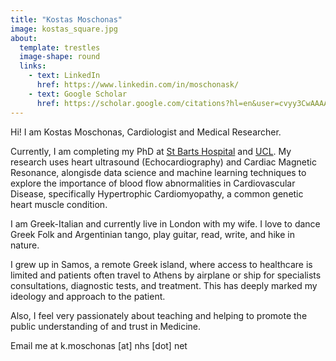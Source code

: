 ```yaml
---
title: "Kostas Moschonas"
image: kostas_square.jpg
about:
  template: trestles
  image-shape: round
  links:
    - text: LinkedIn
      href: https://www.linkedin.com/in/moschonask/
    - text: Google Scholar
      href: https://scholar.google.com/citations?hl=en&user=cvyy3CwAAAAJ&view_op=list_works&sortby=pubdate
---
```


Hi! I am Kostas Moschonas, Cardiologist and Medical Researcher.

Currently, I am completing my PhD at [St Barts Hospital](https://www.bartshealth.nhs.uk/st-bartholomews) and [UCL](https://www.ucl.ac.uk/cardiovascular/research/clinical-science/centre-cardiovascular-disease-imaging). My research uses heart ultrasound (Echocardiography) and Cardiac Magnetic Resonance, alongisde data science and machine learning techniques to explore the importance of blood flow abnormalities in Cardiovascular Disease, specifically Hypertrophic Cardiomyopathy, a common genetic heart muscle condition.

I am Greek-Italian and currently live in London with my wife. I love to dance Greek Folk and Argentinian tango, play guitar, read, write, and hike in nature.

I grew up in Samos, a remote Greek island, where access to healthcare is limited and patients often travel to Athens by airplane or ship for specialists consultations, diagnostic tests, and treatment. This has deeply marked my ideology and approach to the patient.

Also, I feel very passionately about teaching and helping to promote the public understanding of and trust in Medicine.

Email me at k.moschonas \[at\] nhs \[dot\] net
